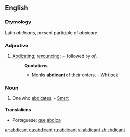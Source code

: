 ==English==

===Etymology===
Latin ''abdicans'', present participle of ''abdicare''.

===Adjective===
{{en-adj}}

# [[abdicating|Abdicating]]; [[renouncing]]; -- followed by ''of''.
#: '''Quotations'''
#:* Monks '''abdicant''' of their orders. - [[Whitlock]]

===Noun===
{{en-noun}}

# One who [[abdicates]]. - [[smart|Smart]]

====Translations====
* Portuguese: [[que]] [[abdica]]

[[ar:abdicant]]
[[ca:abdicant]]
[[ru:abdicant]]
[[vi:abdicant]]
[[zh:abdicant]]